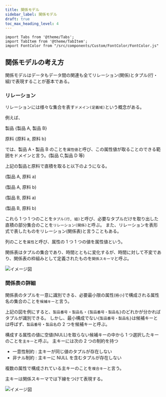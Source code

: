 ```yaml
---
title: 関係モデル
sidebar_label: 関係モデル
draft: true
toc_max_heading_level: 4
---
```


```mdx-code-block
import Tabs from '@theme/Tabs';
import TabItem from '@theme/TabItem';
import FontColor from "/src/components/Custom/FontColor/FontColor.js"
```

## 関係モデルの考え方

関係モデルはデータもデータ間の関連も全てリレーション(関係)とタプル(行・組)で表現することが基本である。

### リレーション

リレーションには様々な集合を表す`ドメイン(定義域)`という概念がある。

例えば、

製品 {製品 A, 製品 B}

原料 {原料 a, 原料 b}

では、製品 A・製品 B のことを`属性値`と呼び、この属性値が取ることのできる範囲をドメインと言う。(製品 C,製品 D 等)

上記の製品と原料で直積を取ると以下のようになる。

(製品 A, 原料 a)

(製品 A, 原料 b)

(製品 B, 原料 a)

(製品 B, 原料 b)

これら 1 つ 1 つのことを`タプル(行, 組)`と呼び、必要なタプルだけを取り出した直積の部分集合のことを`リレーション(関係)`と呼ぶ。
また、リレーションを表形式で表したものをリレーション(関係表)と言うこともある。

列のことを`属性`と呼び、属性の 1 つ 1 つの値を属性値という。

関係表はタプルの集合であり、時間とともに変化するが、時間に対して不変であり、関係表の枠組みとして定義されたものを`関係スキーマ`と呼ぶ。

![イメージ図](/img/svg/Database/relational-data-model/relational-data-model-1.drawio.svg "リレーション(関係表)")

### 関係表の詳細

関係表のタプルを一意に識別できる、必要最小限の属性(`極小`)で構成される属性名の集合のことを`候補キー`と言う。

上記の図を例にすると、`製品番号`・`製品名`・`{製品番号・製品名}`のどれかが分かればタプルが識別できる。
しかし、最小構成でない`{製品番号・製品名}`は候補キーとは呼ばず、`製品番号`・`製品名`の 2 つを候補キーと呼ぶ。

構成する属性の値に空値(NULL)を取らない候補キーの中から 1 つ選択したキーのことを`主キー`と呼ぶ。
主キーには次の 2 つの制約を持つ

- 一意性制約 : 主キーが同じ値のタプルが存在しない
- 非ナル制約 : 主キーに NULL を含むタプルが存在しない

複数の属性で構成されている主キーのことを`複合キー`と言う。

主キーは関係スキーマでは下線をつけて表現する。

![イメージ図](/img/svg/Database/relational-data-model/relational-data-model-2.drawio.svg "主キー")
